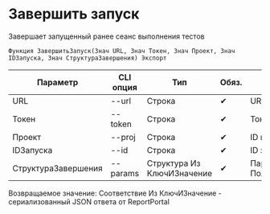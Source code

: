 ﻿---
sidebar_position: 3
description: Завершить запуск и другие функции для работы с ReportPortal в Открытом пакете интеграций - бесплатной open-source библиотеке интеграций для 1С:Предприятие 8, OneScript и CLI
keywords: [1C, 1С, 1С:Предприятие, 1С:Предприятие 8.3, API, Интеграция, Сервисы, Обмен, OneScript, CLI, ReportPortal]
---


# Завершить запуск
 Завершает запущенный ранее сеанс выполнения тестов



`Функция ЗавершитьЗапуск(Знач URL, Знач Токен, Знач Проект, Знач IDЗапуска, Знач СтруктураЗавершения) Экспорт`

  | Параметр | CLI опция | Тип | Обяз. | Назначение |
  |-|-|-|-|-|
  | URL | --url | Строка | &#x2714; | URL сервера ReportPortal |
  | Токен | --token | Строка | &#x2714; | Токен доступа |
  | Проект | --proj | Строка | &#x2714; | ID проекта |
  | IDЗапуска | --id | Строка | &#x2714; | ID запуска |
  | СтруктураЗавершения | --params | Структура Из КлючИЗначение | &#x2714; | Параметры завершения. См. ПолучитьСтруктуруЗавершенияЗапуска |

  
  Возвращаемое значение:   Соответствие Из КлючИЗначение - сериализованный JSON ответа от ReportPortal

<br/>




```bsl title="Пример использования для 1С:Предприятие/OneScript"

```
    




